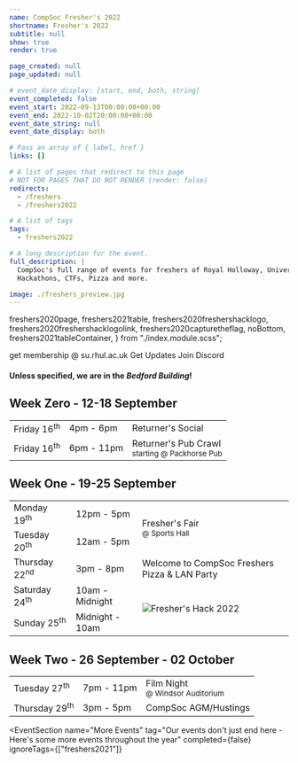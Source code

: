 ```yaml
---
name: CompSoc Fresher's 2022
shortname: Fresher's 2022
subtitle: null
show: true
render: true

page_created: null
page_updated: null

# event_date_display: [start, end, both, string]
event_completed: false
event_start: 2022-09-13T00:00:00+00:00
event_end: 2022-10-02T20:00:00+00:00
event_date_string: null
event_date_display: both

# Pass an array of { label, href }
links: []

# A list of pages that redirect to this page
# NOT FOR PAGES THAT DO NOT RENDER (render: false)
redirects:
  - /freshers
  - /freshers2022

# A list of tags
tags:
  - freshers2022

# A long description for the event.
full_description: |
  CompSoc's full range of events for freshers of Royal Holloway, University of London.
  Hackathons, CTFs, Pizza and more.

image: ./freshers_preview.jpg
---
```


  freshers2020page,
  freshers2021table,
  freshers2020freshershacklogo,
  freshers2020freshershacklogolink,
  freshers2020capturetheflag,
  noBottom,
  freshers2021tableContainer,
} from "./index.module.scss";

<div className={freshers2020page}>

<FreshersPictureHeroSection />

<Section
  name="Welcome to Royal Holloway"
  tag="Join us for three weeks of socials, talks and events overs, returner's, fresher's, and welcome week."
  theme="orange"
  className="text-center"
>
  <SiteButton
    className="btn-solid-red m-2"
    href="https://www.su.rhul.ac.uk/societies/a-z/computing/"
  >
    get membership @ su.rhul.ac.uk
  </SiteButton>
  <SiteButton className="btn-outline-red m-2" href="/mailing">
    Get Updates
  </SiteButton>
  <SiteButton className="btn-solid-discord m-1" href="https://dc.cmpsc.uk/">
    Join Discord
  </SiteButton>
</Section>

  <Section
    tag="Schedule"
    theme="orange"
  >
    <h4>Unless specified, we are in the <i>Bedford Building</i>!</h4>
    <h2>Week Zero - 12-18 September</h2>
    <div className={freshers2021tableContainer}> 
      <table className={freshers2021table}>
        <tbody>
          <tr>
            <td>Friday 16<sup>th</sup></td>
            <td>4pm - 6pm</td>
            <td>
              Returner's Social
            </td>
          </tr>
          <tr>
            <td>Friday 16<sup>th</sup></td>
            <td>6pm - 11pm</td>
            <td>
              Returner's Pub Crawl<br />
              <small>starting @ Packhorse Pub</small>
            </td>
          </tr>
        </tbody>
      </table>
    </div>
    <h2>Week One - 19-25 September</h2>
    <div className={freshers2021tableContainer}> 
      <table className={freshers2021table}>
        <tbody>
          <tr>
            <td>Monday 19<sup>th</sup></td>
            <td>12pm - 5pm</td>
            <td rowspan="2">
              Fresher's Fair<br />
              <small>@ Sports Hall</small>
            </td>
          </tr>
          <tr>
            <td>Tuesday 20<sup>th</sup></td>
            <td>12am - 5pm</td>
          </tr>
          <tr>
            <td>Thursday 22<sup>nd</sup></td>
            <td>3pm - 8pm</td>
            <td>
              Welcome to CompSoc Freshers Pizza &amp; LAN Party
            </td>
          </tr>
          <tr>
            <td>Saturday 24<sup>th</sup></td>
            <td>
              10am - Midnight
            </td>
            <td rowspan="2">
              <SiteLink className={freshers2020freshershacklogolink} href="https://royalhackaway.com/events/freshers2022">
                <img
                  src={logo_var_orange}
                  className={freshers2020freshershacklogo}
                  alt="Fresher's Hack 2022"
                  title="Fresher's Hack 2022"
                />
              </SiteLink>
            </td>
          </tr>
          <tr>
            <td>Sunday 25<sup>th</sup></td>
            <td>
              Midnight - 10am
            </td>
          </tr>
        </tbody>
      </table>
    </div>
    <h2>Week Two - 26 September - 02 October</h2>
    <div className={freshers2021tableContainer}> 
      <table className={freshers2021table}>
        <tbody>
          <tr>
            <td>Tuesday 27<sup>th</sup></td>
            <td>7pm - 11pm</td>
            <td>
              Film Night<br />
                <small>@ Windsor Auditorium</small>
            </td>
          </tr>
          <tr>
            <td>Thursday 29<sup>th</sup></td>
            <td>3pm - 5pm</td>
            <td>
              CompSoc AGM/Hustings
            </td>
          </tr>
        </tbody>
      </table>
    </div>
  </Section>
</div>

<EventSection
  name="More Events"
  tag="Our events don't just end here - Here's some more events throughout the year"
  completed={false}
  ignoreTags={["freshers2021"]}
></EventSection>

<!-- ![](./eieipadry.png) -->

<!-- None of this will be rendered until you turn on "render: true" -->
